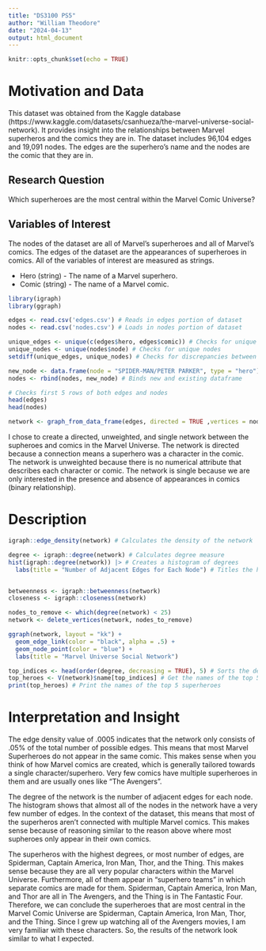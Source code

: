---
title: "DS3100 PS5"
author: "William Theodore"
date: "2024-04-13"
output: html_document
---

```{r setup, include=FALSE}
knitr::opts_chunk$set(echo = TRUE)
```

# Motivation and Data

This dataset was obtained from the Kaggle database (https://www.kaggle.com/datasets/csanhueza/the-marvel-universe-social-network). It provides insight into the relationships between Marvel superheros and the comics they are in. The dataset includes 96,104 edges and 19,091 nodes. The edges are the superhero's name and the nodes are the comic that they are in.

## Research Question

Which superheroes are the most central within the Marvel Comic Universe?

## Variables of Interest

The nodes of the dataset are all of Marvel's superheroes and all of Marvel's comics. The edges of the dataset are the appearances of superheroes in comics. All of the variables of interest are measured as strings. 

- Hero (string) - The name of a Marvel superhero.
- Comic (string) - The name of a Marvel comic.

```{r}
library(igraph)
library(ggraph)

edges <- read.csv('edges.csv') # Reads in edges portion of dataset
nodes <- read.csv('nodes.csv') # Loads in nodes portion of dataset

unique_edges <- unique(c(edges$hero, edges$comic)) # Checks for unique edges
unique_nodes <- unique(nodes$node) # Checks for unique nodes
setdiff(unique_edges, unique_nodes) # Checks for discrepancies between edges and nodes

new_node <- data.frame(node = "SPIDER-MAN/PETER PARKER", type = "hero") # Adds the discrepancy to the a new dataframe
nodes <- rbind(nodes, new_node) # Binds new and existing dataframe
```

```{r}
# Checks first 5 rows of both edges and nodes
head(edges) 
head(nodes)
```

```{r}
network <- graph_from_data_frame(edges, directed = TRUE ,vertices = nodes) # Creates a direct, unweighted, single network
```

I chose to create a directed, unweighted, and single network between the supheroes and comics in the Marvel Universe. The network is directed because a connection means a superhero was a character in the comic. The network is unweighted because there is no numerical attribute that describes each character or comic. The network is single because we are only interested in the presence and absence of appearances in comics (binary relationship).

# Description

```{r}
igraph::edge_density(network) # Calculates the density of the network

degree <- igraph::degree(network) # Calculates degree measure
hist(igraph::degree(network)) |> # Creates a histogram of degrees
  labs(title = "Number of Adjacent Edges for Each Node") # Titles the histogram


betweenness <- igraph::betweenness(network)
closeness <- igraph::closeness(network)
```

```{r}
nodes_to_remove <- which(degree(network) < 25)
network <- delete_vertices(network, nodes_to_remove)

ggraph(network, layout = "kk") +
  geom_edge_link(color = "black", alpha = .5) + 
  geom_node_point(color = "blue") +
  labs(title = "Marvel Universe Social Network")
```

```{r}
top_indices <- head(order(degree, decreasing = TRUE), 5) # Sorts the degrees in descending order and get the indices of the top 5 superheroes
top_heroes <- V(network)$name[top_indices] # Get the names of the top 5 superheroes
print(top_heroes) # Print the names of the top 5 superheroes
```

# Interpretation and Insight

The edge density value of .0005 indicates that the network only consists of .05% of the total number of possible edges. This means that most Marvel Superheroes do not appear in the same comic. This makes sense when you think of how Marvel comics are created, which is generally tailored towards a single character/superhero. Very few comics have multiple superheroes in them and are usually ones like "The Avengers".

The degree of the network is the number of adjacent edges for each node. The histogram shows that almost all of the nodes in the network have a very few number of edges. In the context of the dataset, this means that most of the superheros aren't connected with multiple Marvel comics. This makes sense because of reasoning similar to the reason above where most supheroes only appear in their own comics.

The superheros with the highest degrees, or most number of edges, are Spiderman, Captain America, Iron Man, Thor, and the Thing. This makes sense because they are all very popular characters within the Marvel Universe. Furthermore, all of them appear in "superhero teams" in which separate comics are made for them. Spiderman, Captain America, Iron Man, and Thor are all in The Avengers, and the Thing is in The Fantastic Four. Therefore, we can conclude the superheroes that are most central in the Marvel Comic Universe are Spiderman, Captain America, Iron Man, Thor, and the Thing. Since I grew up watching all of the Avengers movies, I am very familiar with these characters. So, the results of the network look similar to what I expected.


